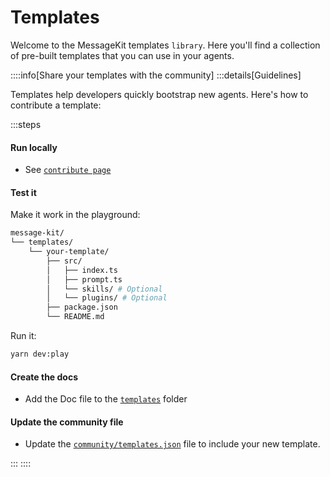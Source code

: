 
# Templates

Welcome to the MessageKit templates `library`. Here you'll find a collection of pre-built templates that you can use in your agents.

::::info[Share your templates with the community]
:::details[Guidelines]

Templates help developers quickly bootstrap new agents. Here's how to contribute a template:

:::steps

#### Run locally

- See [`contribute page`](/contribute)

#### Test it

Make it work in the playground:

```bash
message-kit/
└── templates/
    └── your-template/
        ├── src/
        │   ├── index.ts
        │   ├── prompt.ts
        │   └── skills/ # Optional
        │   └── plugins/ # Optional
        ├── package.json
        └── README.md
```

Run it:

```bash
yarn dev:play
```

#### Create the docs

- Add the Doc file to the [`templates`](https://github.com/ephemeraHQ/message-kit/tree/main/packages/docs/pages/templates) folder

#### Update the community file

- Update the [`community/templates.json`](https://github.com/ephemeraHQ/message-kit/tree/main/community/templates.json) file to include your new template.

:::
::::

<List items={templatesData} />

